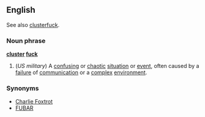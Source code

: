 ==English==
See also [[clusterfuck]].
===Noun phrase===
'''[[cluster]] [[fuck]]'''
#(''US military'') A [[confusing]] or [[chaotic]] [[situation]] or [[event]], often caused by a [[failure]] of  [[communication]] or a [[complex]] [[environment]].
===Synonyms===
*[[Charlie Foxtrot]]
*[[FUBAR]]